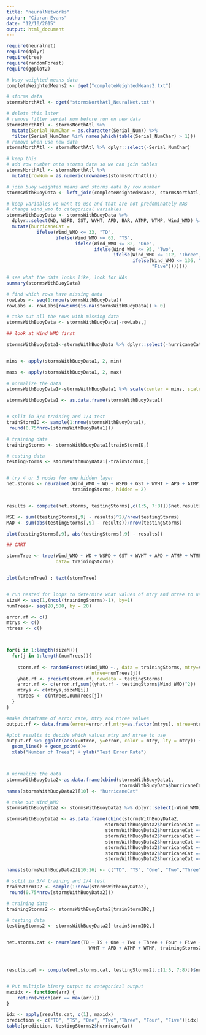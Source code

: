 ```yaml
---
title: "neuralNetworks"
author: "Ciaran Evans"
date: "12/10/2015"
output: html_document
---
```


```r


require(neuralnet)
require(dplyr)
require(tree)
require(randomForest)
require(ggplot2)

```


```r

# buoy weighted means data
completeWeightedMeans2 <- dget("completeWeightedMeans2.txt")

# storms data
stormsNorthAtl <- dget("stormsNorthAtl_NeuralNet.txt")

# delete this later
# remove filter serial num before run on new data
stormsNorthAtl <- stormsNorthAtl %>% 
  mutate(Serial_NumChar = as.character(Serial_Num)) %>% 
  filter(Serial_NumChar %in% names(which(table(Serial_NumChar) > 1)))
# remove when use new data
stormsNorthAtl <- stormsNorthAtl %>% dplyr::select(-Serial_NumChar)

# keep this 
# add row number onto storms data so we can join tables
stormsNorthAtl <- stormsNorthAtl %>%
  mutate(rowNum = as.numeric(rownames(stormsNorthAtl)))

# join buoy weighted means and storms data by row number
stormsWithBuoyData <- left_join(completeWeightedMeans2, stormsNorthAtl, by = "rowNum")

# keep variables we want to use and that are not predominately NAs
# change wind_wmo to categorical variables
stormsWithBuoyData <- stormsWithBuoyData %>% 
  dplyr::select(WD, WSPD, GST, WVHT, APD, BAR, ATMP, WTMP, Wind_WMO) %>%
  mutate(hurricaneCat = 
           ifelse(Wind_WMO <= 33, "TD",
                  ifelse(Wind_WMO <= 63, "TS",
                         ifelse(Wind_WMO <= 82, "One", 
                                ifelse(Wind_WMO <= 95, "Two",
                                       ifelse(Wind_WMO <= 112, "Three",
                                              ifelse(Wind_WMO <= 136, "Four",
                                                     "Five")))))))

# see what the data looks like, look for NAs
summary(stormsWithBuoyData)

# find which rows have missing data
rowLabs <- seq(1:nrow(stormsWithBuoyData))
rowLabs <- rowLabs[rowSums(is.na(stormsWithBuoyData)) > 0]

# take out all the rows with missing data
stormsWithBuoyData <- stormsWithBuoyData[-rowLabs,]

## look at Wind_WMO first

stormsWithBuoyData1<-stormsWithBuoyData %>% dplyr::select(-hurricaneCat)


mins <- apply(stormsWithBuoyData1, 2, min)

maxs <- apply(stormsWithBuoyData1, 2, max)
  
# normalize the data
stormsWithBuoyData1<-stormsWithBuoyData1 %>% scale(center = mins, scale = maxs - mins)

stormsWithBuoyData1 <- as.data.frame(stormsWithBuoyData1)


# split in 3/4 training and 1/4 test
trainStormID <- sample(1:nrow(stormsWithBuoyData1),
 round(0.75*nrow(stormsWithBuoyData1)))

# training data
trainingStorms <- stormsWithBuoyData1[trainStormID,]

# testing data 
testingStorms <- stormsWithBuoyData1[-trainStormID,]


# try 4 or 5 nodes for one hidden layer
net.storms <- neuralnet(Wind_WMO ~ WD + WSPD + GST + WVHT + APD + ATMP + WTMP,
                        trainingStorms, hidden = 2)


results <- compute(net.storms, testingStorms[,c(1:5, 7:8)])$net.result[,1]

MSE <- sum((testingStorms[,9] - results)^2)/nrow(testingStorms)
MAD <- sum(abs(testingStorms[,9] - results))/nrow(testingStorms)

plot(testingStorms[,9], abs(testingStorms[,9] - results))

```






```r

## CART

stormTree <- tree(Wind_WMO ~ WD + WSPD + GST + WVHT + APD + ATMP + WTMP,
                  data= trainingStorms)


plot(stormTree) ; text(stormTree)


# run nested for loops to determine what values of mtry and ntree to use
sizeM <- seq(1,(ncol(trainingStorms)-1), by=1)
numTrees<- seq(20,500, by = 20)

error.rf <- c()
mtrys <- c()
ntrees <- c()



for(i in 1:length(sizeM)){
  for(j in 1:length(numTrees)){
    
    storm.rf <- randomForest(Wind_WMO ~., data = trainingStorms, mtry=sizeM[i],     
                               ntree=numTrees[j])
    yhat.rf <- predict(storm.rf, newdata = testingStorms)
    error.rf <- c(error.rf,sum((yhat.rf - testingStorms$Wind_WMO)^2))
    mtrys <- c(mtrys,sizeM[i])
    ntrees <- c(ntrees,numTrees[j])
  }
}

#make dataframe of error rate, mtry and ntree values
output.rf <- data.frame(error=error.rf,mtry=as.factor(mtrys), ntree=ntrees)

#plot results to decide which values mtry and ntree to use
output.rf %>% ggplot(aes(x=ntree, y=error, color = mtry, lty = mtry)) +
  geom_line() + geom_point()+ 
  xlab("Number of Trees") + ylab("Test Error Rate") 




```




```r

# normalize the data
stormsWithBuoyData2<-as.data.frame(cbind(stormsWithBuoyData1,
                                         stormsWithBuoyData$hurricaneCat))
names(stormsWithBuoyData2)[10] <- "hurricaneCat"

# take out Wind_WMO
stormsWithBuoyData2 <- stormsWithBuoyData2 %>% dplyr::select(-Wind_WMO)

stormsWithBuoyData2 <- as.data.frame(cbind(stormsWithBuoyData2,
                                    stormsWithBuoyData2$hurricaneCat == "TD",
                                    stormsWithBuoyData2$hurricaneCat == "TS",
                                    stormsWithBuoyData2$hurricaneCat == "One",
                                    stormsWithBuoyData2$hurricaneCat == "Two",
                                    stormsWithBuoyData2$hurricaneCat == "Three",
                                    stormsWithBuoyData2$hurricaneCat == "Four",
                                    stormsWithBuoyData2$hurricaneCat == "Five"))

names(stormsWithBuoyData2)[10:16] <- c("TD", "TS", "One", "Two","Three", "Four", "Five")

# split in 3/4 training and 1/4 test
trainStormID2 <- sample(1:nrow(stormsWithBuoyData2),
 round(0.75*nrow(stormsWithBuoyData2)))

# training data
trainingStorms2 <- stormsWithBuoyData2[trainStormID2,]

# testing data 
testingStorms2 <- stormsWithBuoyData2[-trainStormID2,]


net.storms.cat <- neuralnet(TD + TS + One + Two + Three + Four + Five ~ WD + WSPD + GST +
                              WVHT + APD + ATMP + WTMP, trainingStorms2, hidden = 1)



results.cat <- compute(net.storms.cat, testingStorms2[,c(1:5, 7:8)])$net.result


# Put multiple binary output to categorical output
maxidx <- function(arr) {
    return(which(arr == max(arr)))
}

idx <- apply(results.cat, c(1), maxidx)
prediction <- c("TD", "TS", "One", "Two","Three", "Four", "Five")[idx]
table(prediction, testingStorms2$hurricaneCat)

```
